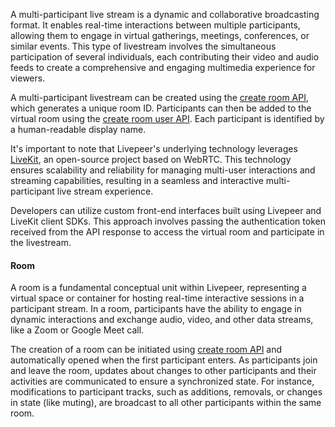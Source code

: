 A multi-participant live stream is a dynamic and collaborative broadcasting format. It enables real-time interactions between multiple participants, allowing them to engage in virtual gatherings, meetings, conferences, or similar events.
This type of livestream involves the simultaneous participation of several individuals, each contributing their video and audio feeds to create a comprehensive and engaging multimedia experience for viewers.

A multi-participant livestream can be created using the [create room API](/api-reference/room/create), which generates a unique room ID.
Participants can then be added to the virtual room using the [create room user API](/api-reference/room/create-user).
Each participant is identified by a human-readable display name.

It's important to note that Livepeer's underlying technology leverages [LiveKit](https://docs.livekit.io/realtime/), an open-source project based on WebRTC.
This technology ensures scalability and reliability for managing multi-user interactions and streaming capabilities, resulting in a seamless and interactive multi-participant live stream experience.

Developers can utilize custom front-end interfaces built using Livepeer and LiveKit client SDKs. This approach involves passing the authentication token received from the API response to access the virtual room and participate in the livestream.

#### Room

A room is a fundamental conceptual unit within Livepeer, representing a virtual space or container for hosting real-time interactive sessions in a participant stream.
In a room, participants have the ability to engage in dynamic interactions and exchange audio, video, and other data streams, like a Zoom or Google Meet call.

The creation of a room can be initiated using [create room API](/api-reference/room/create) and automatically opened when the first participant enters.
As participants join and leave the room, updates about changes to other participants and their activities are communicated to ensure a synchronized state.
For instance, modifications to participant tracks, such as additions, removals, or changes in state (like muting), are broadcast to all other participants within the same room.

